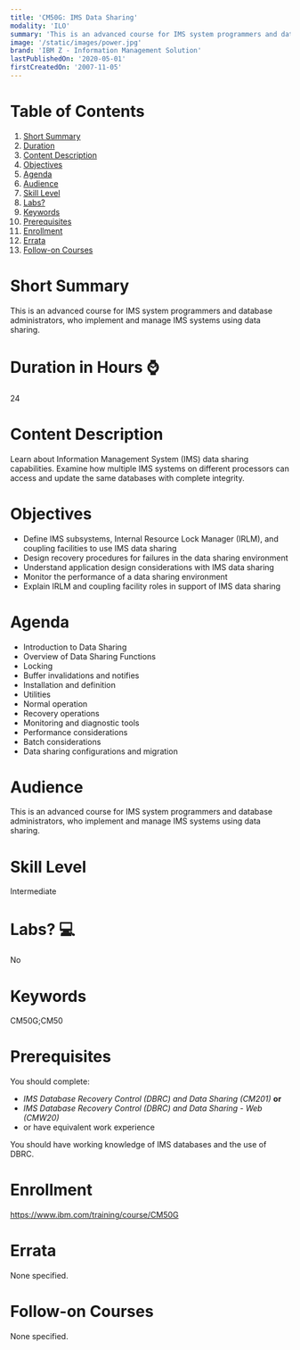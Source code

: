 ```yaml
---
title: 'CM50G: IMS Data Sharing'
modality: 'ILO'
summary: 'This is an advanced course for IMS system programmers and database administrators, who implement and manage IMS systems using data sharing.'
image: '/static/images/power.jpg'
brand: 'IBM Z - Information Management Solution'
lastPublishedOn: '2020-05-01'
firstCreatedOn: '2007-11-05'
---
```

# Table of Contents
1.  [Short Summary](#short-summary)
2.  [Duration](#duration-in-hours-)
3.  [Content Description](#content-description)
4.  [Objectives](#objectives)
5.  [Agenda](#agenda)
6.  [Audience](#audience)
7.  [Skill Level](#skill-level)
8.  [Labs?](#labs-)
9.  [Keywords](#keywords)
10. [Prerequisites](#prerequisites)
11. [Enrollment](#enrollment)
12. [Errata](#errata)
13. [Follow-on Courses](#follow-on-courses)

# Short Summary
This is an advanced course for IMS system programmers and database administrators, who implement and manage IMS systems using data sharing.

# Duration in Hours ⌚
24

# Content Description
<p>Learn about Information Management System (IMS) data sharing capabilities. Examine how multiple IMS systems on different processors can access and update the same databases with complete integrity.</p>

# Objectives
<ul>
	<li>Define IMS subsystems, Internal Resource Lock Manager (IRLM), and coupling facilities to use IMS data sharing</li>
	<li>Design recovery procedures for failures in the data sharing environment</li>
	<li>Understand application design considerations with IMS data sharing</li>
	<li>Monitor the performance of a data sharing environment</li>
	<li>Explain IRLM and coupling facility roles in support of IMS data sharing</li>
</ul>

# Agenda
<ul><li>Introduction to Data Sharing</li><li>Overview of Data Sharing Functions</li><li>Locking</li><li>Buffer invalidations and notifies</li><li>Installation and definition</li><li>Utilities</li><li>Normal operation</li><li>Recovery operations</li><li>Monitoring and diagnostic tools</li><li>Performance considerations</li><li>Batch considerations</li><li>Data sharing configurations and migration</li></ul>

# Audience
<p>This is an advanced course for IMS system programmers and database administrators, who implement and manage IMS systems using data sharing.</p>

# Skill Level
Intermediate

# Labs? 💻
No

# Keywords
CM50G;CM50

# Prerequisites
<p>You should complete:</p>

<ul>
	<li><em>IMS Database Recovery Control (DBRC) and Data Sharing (CM201)</em> <strong>or</strong></li>
	<li><em>IMS Database Recovery Control (DBRC) and Data Sharing - Web (CMW20)</em></li>
	<li>or have equivalent work experience</li>
</ul>

<p>You should have working knowledge of IMS databases and the use of DBRC.</p>

# Enrollment
https://www.ibm.com/training/course/CM50G

# Errata
None specified.

# Follow-on Courses
None specified.

